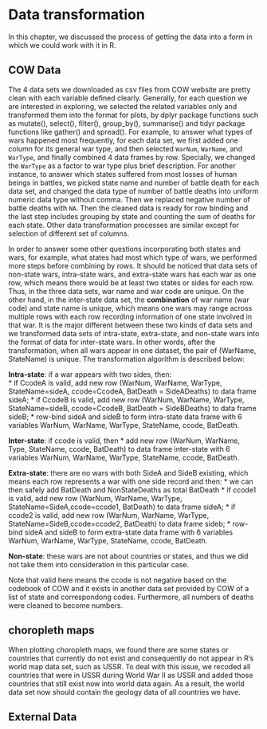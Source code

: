 # Data transformation

In this chapter, we discussed the process of getting the data into a form in which we could work with it in R.


## COW Data

The 4 data sets we downloaded as csv files from COW website are pretty clean with each variable defined clearly. Generally, for each question we are interested in exploring, we selected the related variables only and transformed them into the format for plots, by dplyr package functions such as mutate(), select(), filter(), group_by(), summarise() and tidyr package functions like gather() and spread(). For example, to answer what types of wars happened most frequently, for each data set, we first added one column for its general war type, and then selected `WarNum`, `WarName`, and `WarType`, and finally combined 4 data frames by row. Specially, we changed the `WarType` as a factor  to war type plus brief description. For another instance, to answer which states suffered from most losses of human beings in battles, we picked state name and number of battle death for each data set, and changed the data type of number of battle deaths into uniform numeric data type without comma. Then we replaced negative number of battle deaths with `NA`. Then the cleaned data is ready for row binding and the last step includes grouping by state and counting the sum of deaths for each state. Other data transformation processes are similar except for selection of different set of columns.

In order to answer some other questions incorporating both states and wars, for example, what states had most which type of wars, we performed more steps before combining by rows. It should be noticed that data sets of non-state wars, intra-state wars, and extra-state wars has each war as one row, which means there would be at least two states or sides for each row. Thus, in the three data sets, war name and war code are unique. On the other hand, in the inter-state data set, the **combination** of war name (war code) and state name is unique, which means one wars may range across multiple rows with each row recording information of one state involved in that war. It is the major different between these two kinds of data sets and we transformed data sets of intra-state, extra-state, and non-state wars into the format of data for inter-state wars. In other words, after the transformation, when all wars appear in one dataset, the pair of (WarName, StateName) is unique. The transformation algorithm is described below:

**Intra-state**: 
if a war appears with two sides, then:  
  * if CcodeA is valid, add new row (WarNum, WarName, WarType, StateName=sideA, ccode=CcodeA, BatDeath = SideADeaths) to data frame sideA;
  * if CcodeB is valid, add new row (WarNum, WarName, WarType, StateName=sideB, ccode=CcodeB, BatDeath = SideBDeaths) to data frame sideB;
  * row-bind sideA and sideB to form intra-state data frame with 6 variables WarNum, WarName, WarType, StateName, ccode, BatDeath.

**Inter-state**: 
if ccode is valid, then
  * add new row (WarNum, WarName, Type, StateName, ccode, BatDeath) to data frame inter-state with 6 variables WarNum, WarName, WarType, StateName, ccode, BatDeath.
  
**Extra-state**:
there are no wars with both SideA and SideB existing, which means each row represents a war with one side record and then:
  * we can then safely add BatDeath and NonStateDeaths as total BatDeath
  * if ccode1 is valid, add new row (WarNum, WarName, WarType, StateName=SideA,ccode=ccode1, BatDeath) to data frame sideA;
  * if ccode2 is valid, add new row (WarNum, WarName, WarType, StateName=SideB,ccode=ccode2, BatDeath) to data frame sideb;
  * row-bind sideA and sideB to form extra-state data frame with 6 variables WarNum, WarName, WarType, StateName, ccode, BatDeath.

**Non-state**: these wars are not about countries or states, and thus we did not take them into consideration in this particular case.  

Note that valid here means the ccode is not negative based on the codebook of COW and it exists in another data set provided by COW of a list of state and correspondong codes. Furthermore, all numbers of deaths were cleaned to become numbers.

## choropleth maps

When plotting choropleth maps, we found there are some states or countries that currently do not exist and consequently do not appear in R's world map data set, such as USSR. To deal with this issue, we recoded all countries that were in USSR during World War II as USSR and added those countries that still exist now into world data again. As a result, the world data set now should contain the geology data of all countries we have. 


## External Data


